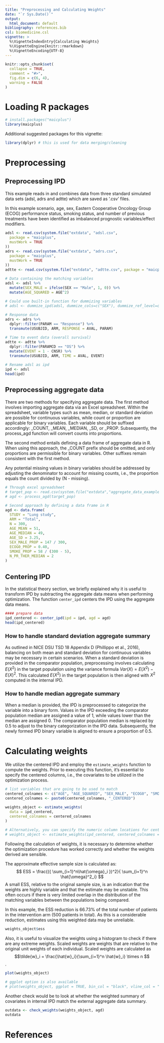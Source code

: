 ```yaml
---
title: "Preprocessing and Calculating Weights"
date: "`r Sys.Date()`"
output: 
  html_document: default
bibliography: references.bib
csl: biomedicine.csl
vignette: >
  %\VignetteIndexEntry{Calculating Weights}
  %\VignetteEngine{knitr::rmarkdown}
  %\VignetteEncoding{UTF-8}
---
```


<style type="text/css">

body{ /* Normal  */
      font-size: 14px;
  }
td {  /* Table  */
  font-size: 10px;
}
h1.title {
  font-size: 38px;
}
h1 { /* Header 1 */
  font-size: 28px;
  }
h2 { /* Header 2 */
    font-size: 22px;
}
h3 { /* Header 3 */
  font-size: 18px;
}
code.r{ /* Code block */
    font-size: 12px;
}
pre { /* Code block - determines code spacing between lines */
    font-size: 14px;
}
</style>

```r
knitr::opts_chunk$set(
  collapse = TRUE,
  comment = "#>",
  fig.dim = c(6, 4),
  warning = FALSE
)
```


# Loading R packages

```r
# install.packages("maicplus")
library(maicplus)
```

Additional suggested packages for this vignette:

```r
library(dplyr) # this is used for data merging/cleaning
```

# Preprocessing

## Preprocessing IPD

This example reads in and combines data from three standard simulated data sets (adsl, adrs and adtte) which are saved as '.csv' files.

In this example scenario, age, sex, Eastern Cooperative Oncology Group (ECOG) performance status, smoking status, and number of previous treatments have been identified as imbalanced prognostic variables/effect modifiers.

```r
adsl <- read.csv(system.file("extdata", "adsl.csv",
  package = "maicplus",
  mustWork = TRUE
))
adrs <- read.csv(system.file("extdata", "adrs.csv",
  package = "maicplus",
  mustWork = TRUE
))
adtte <- read.csv(system.file("extdata", "adtte.csv", package = "maicplus", mustWork = TRUE))

# Data containing the matching variables
adsl <- adsl %>%
  mutate(SEX_MALE = ifelse(SEX == "Male", 1, 0)) %>%
  mutate(AGE_SQUARED = AGE^2)

# Could use built-in function for dummizing variables
# adsl <- dummize_ipd(adsl, dummize_cols=c("SEX"), dummize_ref_level=c("Female"))

# Response data
adrs <- adrs %>%
  dplyr::filter(PARAM == "Response") %>%
  transmute(USUBJID, ARM, RESPONSE = AVAL, PARAM)

# Time to event data (overall survival)
adtte <- adtte %>%
  dplyr::filter(PARAMCD == "OS") %>%
  mutate(EVENT = 1 - CNSR) %>%
  transmute(USUBJID, ARM, TIME = AVAL, EVENT)

# Rename adsl as ipd
ipd <- adsl
head(ipd)
```

## Preprocessing aggregate data

There are two methods for specifying aggregate data. The first method involves importing aggregate data via an Excel spreadsheet. Within the spreadsheet, variable types such as mean, median, or standard deviation are possible for continuous variables, while count or proportion are applicable for binary variables. Each variable should be suffixed accordingly: _COUNT, _MEAN, _MEDIAN, _SD, or _PROP. Subsequently, the process_agd function will convert counts into proportions.

The second method entails defining a data frame of aggregate data in R. When using this approach, the _COUNT prefix should be omitted, and only proportions are permissible for binary variables. Other suffixes remain consistent with the first method.

Any potential missing values in binary variables should be addressed by adjusting the denominator to account for missing counts, i.e., the proportion equals the count divided by (N - missing).

```r
# Through excel spreadsheet
# target_pop <- read.csv(system.file("extdata","aggregate_data_example_1.csv", package = "maicplus", mustWork = TRUE))
# agd <- process_agd(target_pop)

# Second approach by defining a data frame in R
agd <- data.frame(
  STUDY = "Lung study",
  ARM = "Total",
  N = 300,
  AGE_MEAN = 51,
  AGE_MEDIAN = 49,
  AGE_SD = 3.25,
  SEX_MALE_PROP = 147 / 300,
  ECOG0_PROP = 0.40,
  SMOKE_PROP = 58 / (300 - 5),
  N_PR_THER_MEDIAN = 2
)
```

## Centering IPD

In the statistical theory section, we briefly explained why it is useful to transform IPD by subtracting the aggregate data means when performing optimization. The function `center_ipd` centers the IPD using the aggregate data means.

```r
#### prepare data
ipd_centered <- center_ipd(ipd = ipd, agd = agd)
head(ipd_centered)
```

### How to handle standard deviation aggregate summary

As outlined in NICE DSU TSD 18 Appendix D (Phillippo et al., 2016), balancing on both mean and standard deviation for continuous variables may be necessary in certain scenarios. When a standard deviation is provided in the comparator population, preprocessing involves calculating $E(X^2)$ in the target population using the variance formula $Var(X)=E(X^{2})-E(X)^{2}$. This calculated $E(X^2)$ in the target population is then aligned with $X^{2}$ computed in the internal IPD.

### How to handle median aggregate summary

When a median is provided, the IPD is preprocessed to categorize the variable into a binary form. Values in the IPD exceeding the comparator population median are assigned a value of 1, while values lower than the median are assigned 0. The comparator population median is replaced by 0.5 to adjust to the binary categorization in the IPD data. Subsequently, the newly formed IPD binary variable is aligned to ensure a proportion of 0.5.

# Calculating weights

We utilize the centered IPD and employ the `estimate_weights` function to compute the weights. Prior to executing this function, it's essential to specify the centered columns, i.e., the covariates to be utilized in the optimization process.

```r
# list variables that are going to be used to match
centered_colnames <- c("AGE", "AGE_SQUARED", "SEX_MALE", "ECOG0", "SMOKE", "N_PR_THER_MEDIAN")
centered_colnames <- paste0(centered_colnames, "_CENTERED")

weights_object <- estimate_weights(
  data = ipd_centered,
  centered_colnames = centered_colnames
)

# Alternatively, you can specify the numeric column locations for centered_colnames
# weights_object <- estimate_weights(ipd_centered, centered_colnames = c(14, 16:20))
```

Following the calculation of weights, it is necessary to determine whether the optimization procedure has worked correctly and whether the weights derived are sensible.

The approximate effective sample size is calculated as: $$ ESS =  \frac{({ \sum_{i=1}^n\hat{\omega}_i })^2}{ \sum_{i=1}^n \hat{\omega}^2_i} $$ A small ESS, relative to the original sample size, is an indication that the weights are highly variable and that the estimate may be unstable. This often occurs if there is very limited overlap in the distribution of the matching variables between the populations being compared.

In this example, the ESS reduction is 66.73% of the total number of patients in the intervention arm (500 patients in total). As this is a considerable reduction, estimates using this weighted data may be unreliable.

```r
weights_object$ess
```

Also, it is useful to visualize the weights using a histogram to check if there are any extreme weights. Scaled weights are weights that are relative to the original unit weights of each individual. Scaled weights are
calculated as $$\tilde{w}_i  =  \frac{\hat{w}_i}{\sum_{i=1}^n \hat{w}_i} \times n $$.

```r
plot(weights_object)

# ggplot option is also available
# plot(weights_object, ggplot = TRUE, bin_col = "black", vline_col = "red")
```

Another check would be to look at whether the weighted summary of covariates in internal IPD match the external aggregate data summary.

```r
outdata <- check_weights(weights_object, agd)
outdata
```

# References
